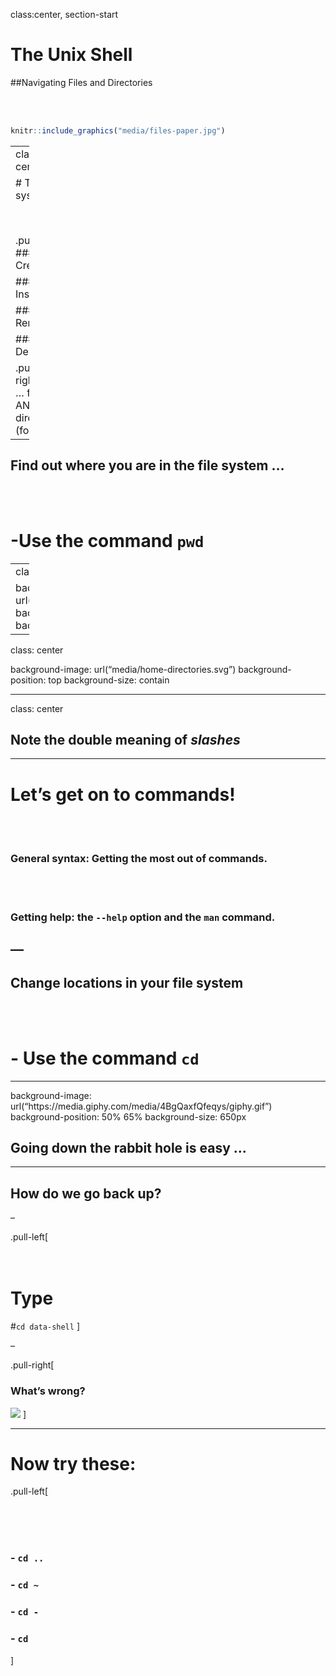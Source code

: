 class:center, section-start

# The Unix **Shell**

##Navigating Files and Directories

<br/><br/>

```r
knitr::include_graphics("media/files-paper.jpg")
```

---
class: center

# The file system

<br/><br/>

.pull-left[
### - Create

### - Inspect

### - Rename

### - Delete
]

.pull-right[
### ... files AND directories (folders)
]

---

## Find out where you are in the file system ...

<br/><br/>

# -Use the command `pwd`

---
class: center

background-image: url("media/filesystem.svg")
background-position: top
background-size: contain

---

class: center

background-image: url("media/home-directories.svg")
background-position: top
background-size: contain

---

class: center

## Note the double meaning of *slashes*

---

# Let's get on to commands!

<br/><br/>

### General syntax: Getting the most out of commands.

<br/><br/>

### Getting help: the `--help` option and the `man` command.

---
--- 

## Change locations in your file system

<br/><br/>

# - Use the command `cd`

---

background-image: url("https://media.giphy.com/media/4BgQaxfQfeqys/giphy.gif")
background-position: 50% 65%
background-size: 650px 

## Going down the rabbit hole is easy ...

---

## How do we go back up?

--

.pull-left[
<br/><br/><br/>

# Type 

#`cd data-shell`
]

--

.pull-right[

### What's wrong?

![](https://media.giphy.com/media/J2q8zK4HgrT5C/giphy.gif)
]

---

# Now try these:

.pull-left[

<br/><br/><br/>

### - `cd ..`

### - `cd ~`

### - `cd -`

### - `cd `
]